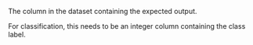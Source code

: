 The column in the dataset containing the expected output.

For classification, this needs to be an integer column containing the class label.